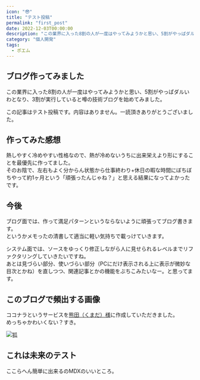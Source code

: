 ```yaml
---
icon: "😎"
title: "テスト投稿"
permalink: "first_post"
date: 2022-12-03T00:00:00
description: "この業界に入った8割の人が一度はやってみようかと思い、5割がやっぱダルいわとなり、3割が実行していると噂の技術ブログを始めてみました。  "
category: "個人開発"
tags:
  - ポエム
---
```


## ブログ作ってみました

この業界に入った8割の人が一度はやってみようかと思い、5割がやっぱダルいわとなり、3割が実行していると噂の技術ブログを始めてみました。

この記事はテスト投稿です。内容はありません。一読頂きありがとうございました。

## 作ってみた感想

熱しやすく冷めやすい性格なので、熱が冷めないうちに出来栄えより形にすることを最優先に作ってました。  
そのお陰で、左右もよく分からん状態から仕事終わり+休日の暇な時間にぼちぼちやって約1ヶ月という「頑張ったんじゃね？」と思える結果になってよかったです。  

## 今後

ブログ面では、作って満足パターンというならないように頑張ってブログ書きます。  
というかメモったの清書して適当に軽い気持ちで載っけていきます。

システム面では、ソースをゆっくり修正しながら人に見せられるレベルまでリファクタリングしていきたいですね。  
あとは見づらい部分、使いづらい部分（PCにだけ表示される上に表示が微妙な目次とかね）を直しつつ、関連記事とかの機能をぶちこみたいなー。と思ってます。

## このブログで頻出する画像

ココナラというサービスを[熊田（くまだ）様](https://coconala.com/users/2964176)に作成していただきました。  
めっちゃかわいくない？すき。

![狐](./kitune500.webp)

## これは未来のテスト

ここらへん簡単に出来るのMDXのいいところ。

<ExLinkCard url="https://sori883.dev" />
<Twitter url="https://twitter.com/sorinaji/status/1818880196419686847" />
